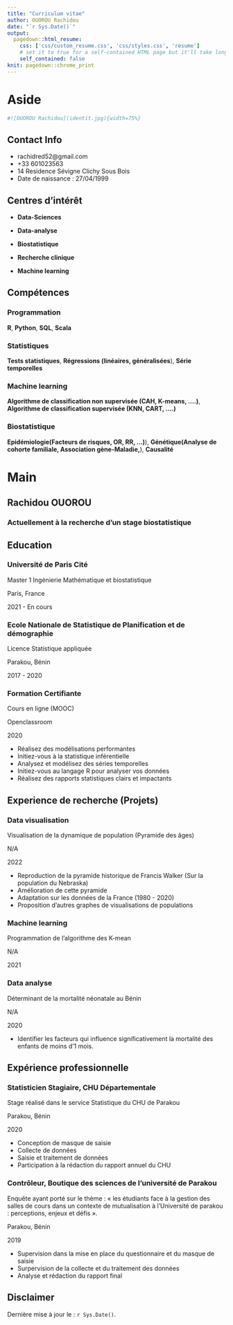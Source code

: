 ```yaml
---
title: "Curriculum vitae"
author: OUOROU Rachidou
date: "`r Sys.Date()`"
output:
  pagedown::html_resume:
    css: ['css/custom_resume.css', 'css/styles.css', 'resume']
    # set it to true for a self-contained HTML page but it'll take longer to render
    self_contained: false
knit: pagedown::chrome_print
---
```

 
Aside
================================================================================


```r
#![OUOROU Rachidou](identit.jpg){width=75%}

```


Contact Info {#contact}
--------------------------------------------------------------------------------

- <i class="fa fa-envelope"></i> rachidred52@gmail.com
- <i class="fa fa-phone"></i> +33 601023563
- <i class="fa-thin fa-house"></i> 14 Residence Sévigne Clichy Sous Bois
- Date de naissance : 27/04/1999


Centres d'intérêt {#interert}
--------------------------------------------------------------------------------

- <i class="fa fa-book-open"></i> **Data-Sciences** 

- <i class="fa fa-book-open"></i> **Data-analyse**

- <i class="fa fa-book-open"></i> **Biostatistique**

- <i class="fa fa-book-open"></i> **Recherche clinique**

- <i class="fa fa-book-open"></i> **Machine learning**



Compétences {#skills}
--------------------------------------------------------------------------------

### Programmation

**R**, **Python**, **SQL**, **Scala**


### Statistiques

**Tests statistiques**, **Régressions (linéaires, généralisées**), **Série temporelles**


### Machine learning

**Algorithme de classification non supervisée (CAH, K-means, ....)**, **Algorithme de classification supervisée (KNN, CART,  ....)**


### Biostatistique

**Epidémiologie(Facteurs de risques, OR, RR, ...)**), **Génétique(Analyse de cohorte familiale, Association gène-Maladie,**), **Causalité**





Main
================================================================================

Rachidou OUOROU {#title}
--------------------------------------------------------------------------------

### Actuellement à la recherche d'un stage biostatistique


**Education** {data-icon=graduation-cap data-concise=true}
--------------------------------------------------------------------------------

### Université de Paris Cité

Master 1 Ingénierie Mathématique et biostatistique

Paris, France

2021 - En cours

### Ecole Nationale de Statistique de Planification et de démographie

Licence Statistique appliquée

Parakou, Bénin

2017 - 2020

### Formation Certifiante 

Cours en ligne (MOOC) 

Openclassroom

2020

::: concise
- Réalisez des modélisations performantes
- Initiez-vous à la statistique inférentielle
- Analysez et modélisez des séries temporelles
- Initiez-vous au langage R pour analyser vos données
- Réalisez des rapports statistiques clairs et impactants 
:::



**Experience de recherche (Projets)** {data-icon=laptop}
--------------------------------------------------------------------------------

### Data visualisation

Visualisation de la dynamique de population (Pyramide des âges)

N/A

2022

::: concise
- Reproduction de la pyramide historique de Francis Walker (Sur la population du Nebraska)
- Amélioration de cette pyramide
- Adaptation sur les données de la France (1980 - 2020)
- Proposition d'autres graphes de visualisations de populations
:::

### Machine learning

Programmation de l'algorithme des K-mean

N/A

2021




### Data analyse

Déterminant de la mortalité néonatale au Bénin

N/A

2020


- Identifier les facteurs qui influence significativement la mortalité des enfants de moins d'1 mois.


**Expérience professionnelle** {data-icon=suitcase}
--------------------------------------------------------------------------------

### Statisticien Stagiaire, CHU Départementale

Stage réalisé dans le service Statistique du CHU de Parakou

Parakou, Bénin

2020

::: concise
- Conception de masque de saisie
- Collecte de données  
- Saisie et traitement de données
- Participation à la rédaction du rapport annuel du CHU
:::

### Contrôleur, Boutique des sciences de l'université de Parakou

Enquête ayant porté sur le thème : « les étudiants face à la gestion des salles de cours dans un contexte de mutualisation à l’Université de parakou : perceptions, enjeux et défis ».

Parakou, Bénin

2019

::: concise
- Supervision dans la mise en place du questionnaire et du masque de saisie 
- Surpervision de la collecte et du traitement des données
- Analyse et rédaction du rapport final
:::






Disclaimer {#disclaimer}
--------------------------------------------------------------------------------
Dernière mise à jour le : `r Sys.Date()`.

